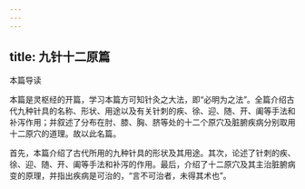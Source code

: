 ```yaml
---
---
---
```

title: 九针十二原篇
---




本篇导读

本篇是灵枢经的开篇，学习本篇方可知针灸之大法，即“必明为之法”。全篇介绍古代九种针具的名称、形状、用途以及有关针刺的疾、徐、迎、随、开、阖等手法和补泻作用；并叙述了分布在肘、膝、胸、脐等处的十二个原穴及脏腑疾病分别取用十二原穴的道理。故以此名篇。

首先，本篇介绍了古代所用的九种针具的形状及其用途。其次，论述了针刺的疾、徐、迎、随、开、阖等手法和补泻的作用。最后，介绍了十二原穴及其主治脏腑病变的原理，并指出疾病是可治的，“言不可治者，未得其术也”。